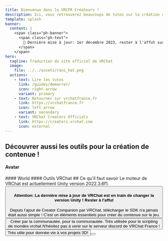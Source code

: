 ```yaml
---
title: Bienvenue dans le VRCFR Créateurs !
description: Ici, vous retrouverez beaucoups de tutos sur la création de contenue sur vrchat !
template: splash
banner:
  content: |
    <span class="ph-banner">
      <span class="ph-text">
        🔧 Dernière mise à jour: 1er décembre 2023, rester à l'affut sur notre <strong><a href="https://discord.gg/vrchatfrance">Discord</a></strong>
      </span>
    </span>
hero:
  tagline: Traduction du site officiel de VRChat
  image:
    file: ../../assets/rani_hat.png
  actions:
    - text: Lire les tutos
      link: /guides/demarrer/
      icon: right-arrow
      variant: primary
    - text: Retourner sur vrchatfrance.fr
      link: https://vrchatfrance.fr
      icon: left-arrow
      variant: secondary
    - text: VRChat Creators Officials
      link: https://creators.vrchat.com
      icon: external 
---
```



## Découvrer aussi les outils pour la création de contenue !
#### Avatar
<FluidGrid>
	<ShowCard
		title="Poyomi Shaders"
		href="https://github.com/poiyomi/PoiyomiToonShader"
		thumbnail="poyomi.jpg"
	/>
  <ShowCard
    title="GogoLoco"
    href="https://franadavrc.gumroad.com/l/gogoloco"
    thumbnail="gogoloco.webp"
  />
  <ShowCard
    title="OBS Controller"
    href="https://nerdywoffy.gumroad.com/l/vrchat-obs-controller "
    thumbnail="obs.png"
  />
  <ShowCard
    title="Pumkin's Avatar Tools"
    href="https://booth.pm/en/items/2089810"
    thumbnail="pumpkin.jpg"
  />
  <ShowCard
    title="Toggle Assistant VRChat"
    href="https://shatteredfur.gumroad.com/l/vrctoggle"
    thumbnail="toggle.png"
  />
</FluidGrid>
#### World
<FluidGrid>
	<ShowCard
		title="Poyomi Shader"
		href="https://github.com/poiyomi/PoiyomiToonShader"
		thumbnail="poyomi.jpg"
	/>
  <ShowCard
		title="AudioLink"
		href="https://github.com/llealloo/vrc-udon-audio-link/tree/master"
		thumbnail="audiolink.gif"
	/>
</FluidGrid>
#### Outils VRChat
<FluidGrid>
  <ShowCard
    title="VRCX"
    href="https://github.com/vrcx-team/VRCX"
    thumbnail="vrcx.png"
  />
</FluidGrid>
## Ce qu'il faut savoir 

<CardGrid stagger>
  <Card title="Unity" icon="pencil">
    Le moteur de VRChat est actuellement Unity version 2022.3.6f1.
    <Button 
      text="Télécharger Unity Hub"
      href="https://public-cdn.cloud.unity3d.com/hub/prod/UnityHubSetup.exe"
    />
    <h4>Attention: La dernière mise à jour de VRChat est en train de changer la version Unity ! Rester à l'affut</h4>
  </Card>
  <Card title="VRChat SDK" icon="add-document">
    Depuis l'ajout de Creator Companion par VRChat, télécharger le SDK n'a jamais était aussi simple ! C'est un éléments essentiels pour créer du contenue sur le jeu.
    <Button 
      text="Télécharger Creator Companion"
      href="https://vrchat.com/download/vcc"
    />
  </Card>
  <Card title="UdonSharp" icon="setting">
    Créer par la communautée, pour la communautée. Très utilisée pour le scripting de mondes vrchat
  </Card>
  <Card title="Et tout le reste ..." icon="open-book">
    N'hésitez pas à venir sur le serveur discord de VRChat France !
    <Button 
      text="Rejoindre"
      href="https://discord.gg/vrchatfrance"
      discord="true" 
    />
  </Card>
  <Card title="Blender" icon="open-book">
    Très utile pour donnée vie à vos projets 3D!
    <Button 
      text="Télécharger Blender"
      href="https://www.blender.org/download/"
    />
  </Card>
</CardGrid>